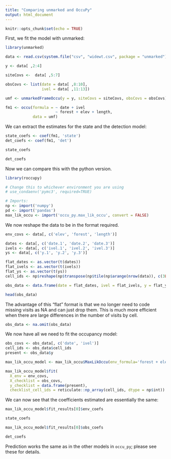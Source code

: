 ```yaml
---
title: "Comparing unmarked and OccuPy"
output: html_document
---
```


```r
knitr::opts_chunk$set(echo = TRUE)
```

First, we fit the model with unmarked:

```r
library(unmarked)

data <- read.csv(system.file("csv", "widewt.csv", package = "unmarked"))

y <- data[ ,2:4]

siteCovs <-  data[ ,5:7]

obsCovs <- list(date = data[ ,8:10],
                ivel = data[ ,11:13])

umf <- unmarkedFrameOccu(y = y, siteCovs = siteCovs, obsCovs = obsCovs)

fm1 <- occu(formula = ~ date + ivel
                      ~ forest + elev + length,
            data = umf)
```

We can extract the estimates for the state and the detection model:

```r
state_coefs <- coef(fm1, 'state')
det_coefs <- coef(fm1, 'det')

state_coefs
```

```r
det_coefs
```

Now we can compare this with the python version.

```r
library(roccupy)

# Change this to whichever environment you are using
# use_condaenv('pymc3', required=TRUE)

# Imports:
np <- import('numpy')
pd <- import('pandas')
max_lik_occu <- import('occu_py.max_lik_occu', convert = FALSE)
```

We now reshape the data to be in the format required.

```r
env_covs <- data[, c('elev', 'forest', 'length')]

dates <- data[, c('date.1', 'date.2', 'date.3')]
ivels <- data[, c('ivel.1', 'ivel.2', 'ivel.3')]
ys <- data[, c('y.1', 'y.2', 'y.3')]

flat_dates <- as.vector(t(dates))
flat_ivels <- as.vector(t(ivels))
flat_ys <- as.vector(t(ys))
cell_ids <- np$reshape(np$transpose(np$tile(np$arange(nrow(data)), c(3L, 1L))), -1L)

obs_data <- data.frame(date = flat_dates, ivel = flat_ivels, y = flat_ys, cell_ids)

head(obs_data)
```

The advantage of this "flat" format is that we no longer need to code missing visits as NA and can just drop them. This is much more efficient when there are large differences in the number of visits by cell.

```r
obs_data <- na.omit(obs_data)
```

We now have all we need to fit the occupancy model:

```r
obs_covs <- obs_data[, c('date', 'ivel')]
cell_ids <- obs_data$cell_ids
present <- obs_data$y

max_lik_occu_model <- max_lik_occu$MaxLikOccu(env_formula='forest + elev + length', det_formula = 'date + ivel')

max_lik_occu_model$fit(
  X_env = env_covs, 
  X_checklist = obs_covs, 
  y_checklist = data.frame(present), 
  checklist_cell_ids = reticulate::np_array(cell_ids, dtype = np$int))
```

We can now see that the coefficients estimated are essentially the same:

```r
max_lik_occu_model$fit_results[0]$env_coefs
```

```r
state_coefs
```

```r
max_lik_occu_model$fit_results[0]$obs_coefs
```

```r
det_coefs
```

Prediction works the same as in the other models in `occu_py`; please see these for details.
